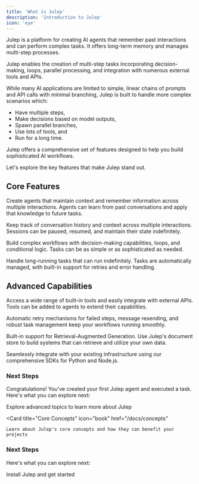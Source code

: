 ```yaml
---
title: 'What is Julep'
description: 'Introduction to Julep'
icon: 'eye'
---
```


Julep is a platform for creating AI agents that remember past interactions and can perform complex tasks. It offers long-term memory and manages multi-step processes.

Julep enables the creation of multi-step tasks incorporating decision-making, loops, parallel processing, and integration with numerous external tools and APIs.

While many AI applications are limited to simple, linear chains of prompts and API calls with minimal branching, Julep is built to handle more complex scenarios which:

<ul className="list-disc pl-6 mt-2">
  <li>Have multiple steps,</li>
  <li>Make decisions based on model outputs,</li>
  <li>Spawn parallel branches,</li>
  <li>Use lots of tools, and</li>
  <li>Run for a long time.</li>
</ul>

Julep offers a comprehensive set of features designed to help you build sophisticated AI workflows. 

Let's explore the key features that make Julep stand out.

## Core Features

<CardGroup cols={2}>
  <Card title="Persistent AI Agents" icon="brain">
    <p>Create agents that maintain context and remember information across multiple interactions. Agents can learn from past conversations and apply that knowledge to future tasks.</p>
  </Card>

  <Card title="Stateful Sessions" icon="database">
    <p>Keep track of conversation history and context across multiple interactions. Sessions can be paused, resumed, and maintain their state indefinitely.</p>
  </Card>

  <Card title="Multi-Step Tasks" icon="arrows-spin">
    <p>Build complex workflows with decision-making capabilities, loops, and conditional logic. Tasks can be as simple or as sophisticated as needed.</p>
  </Card>

  <Card title="Task Management" icon="hourglass">
    <p>Handle long-running tasks that can run indefinitely. Tasks are automatically managed, with built-in support for retries and error handling.</p>
  </Card>
</CardGroup>

## Advanced Capabilities

<CardGroup cols={2}>
  <Card title="Built-in Tools" icon="wrench">
    <p>Access a wide range of built-in tools and easily integrate with external APIs. Tools can be added to agents to extend their capabilities.</p>
  </Card>

  <Card title="Self-Healing" icon="bandage">
    <p>Automatic retry mechanisms for failed steps, message resending, and robust task management keep your workflows running smoothly.</p>
  </Card>

  <Card title="RAG Support" icon="books">
    <p>Built-in support for Retrieval-Augmented Generation. Use Julep's document store to build systems that can retrieve and utilize your own data.</p>
  </Card>

  <Card title="Easy Integration" icon="plug">
    <p>Seamlessly integrate with your existing infrastructure using our comprehensive SDKs for Python and Node.js.</p>
  </Card>
</CardGroup>

### Next Steps

Congratulations! You've created your first Julep agent and executed a task. Here's what you can explore next:

<CardGroup cols={2}>
  <Card
    title="Advanced Topics"
    icon="play"
    href="/docs/advanced"
  >
    Explore advanced topics to learn more about Julep
  </Card>

  <Card
    title="Core Concepts"
    icon="book"
    href="/docs/concepts"
  >
    Learn about Julep's core concepts and how they can benefit your projects
  </Card>
</CardGroup>

### Next Steps

Here's what you can explore next:

<CardGroup cols={1}>
  <Card
    title="Install Julep"
    icon="play"
    href="/docs/introduction/install"
  >
    Install Julep and get started
  </Card>
</CardGroup>